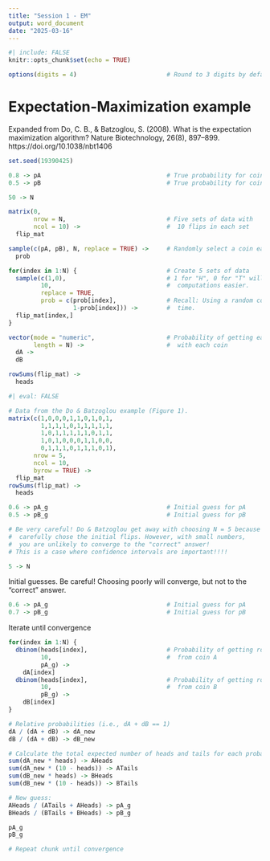 ```yaml
---
title: "Session 1 - EM"
output: word_document
date: "2025-03-16"
---
```


```r
#| include: FALSE
knitr::opts_chunk$set(echo = TRUE)

options(digits = 4)                         # Round to 3 digits by default
```

# Expectation-Maximization example

Expanded from Do, C. B., & Batzoglou, S. (2008). What is the expectation maximization algorithm? Nature Biotechnology, 26(8), 897–899. https://doi.org/10.1038/nbt1406

```r
set.seed(19390425)

0.8 -> pA                                   # True probability for coin A
0.5 -> pB                                   # True probability for coin B

50 -> N

matrix(0,
       nrow = N,                            # Five sets of data with
       ncol = 10) ->                        #  10 flips in each set
  flip_mat

sample(c(pA, pB), N, replace = TRUE) ->     # Randomly select a coin each time.
  prob

for(index in 1:N) {                         # Create 5 sets of data
  sample(c(1,0),                            # 1 for "H", 0 for "T" will make
         10,                                #  computations easier.
         replace = TRUE,
         prob = c(prob[index],              # Recall: Using a random coin each
                  1-prob[index])) ->        #  time.
  flip_mat[index,]
}

vector(mode = "numeric",                    # Probability of getting each row
       length = N) ->                       #  with each coin
  dA ->
  dB

rowSums(flip_mat) ->
  heads

```

```r
#| eval: FALSE

# Data from the Do & Batzoglou example (Figure 1).
matrix(c(1,0,0,0,1,1,0,1,0,1,
         1,1,1,1,0,1,1,1,1,1,
         1,0,1,1,1,1,1,0,1,1,
         1,0,1,0,0,0,1,1,0,0,
         0,1,1,1,0,1,1,1,0,1),
       nrow = 5,
       ncol = 10,
       byrow = TRUE) ->
  flip_mat
rowSums(flip_mat) ->
  heads

0.6 -> pA_g                                 # Initial guess for pA
0.5 -> pB_g                                 # Initial guess for pB

# Be very careful! Do & Batzoglou get away with choosing N = 5 because they
#  carefully chose the initial flips. However, with small numbers,
#  you are unlikely to converge to the "correct" answer!
# This is a case where confidence intervals are important!!!!

5 -> N

```

Initial guesses. Be careful! Choosing poorly will converge, but not to the "correct" answer.
```r
0.6 -> pA_g                                 # Initial guess for pA
0.7 -> pB_g                                 # Initial guess for pB

```

Iterate until convergence

```r

for(index in 1:N) {
  dbinom(heads[index],                      # Probability of getting row index
         10,                                #  from coin A
         pA_g) ->
    dA[index]
  dbinom(heads[index],                      # Probability of getting row index
         10,                                #  from coin B
         pB_g) ->
    dB[index]
}

# Relative probabilities (i.e., dA + dB == 1)
dA / (dA + dB) -> dA_new
dB / (dA + dB) -> dB_new

# Calculate the total expected number of heads and tails for each probability:
sum(dA_new * heads) -> AHeads
sum(dA_new * (10 - heads)) -> ATails
sum(dB_new * heads) -> BHeads
sum(dB_new * (10 - heads)) -> BTails

# New guess:
AHeads / (ATails + AHeads) -> pA_g
BHeads / (BTails + BHeads) -> pB_g

pA_g
pB_g

# Repeat chunk until convergence

```

